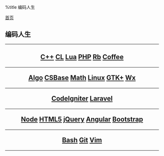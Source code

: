 %title 编码人生

[[../index|首页]]
==编码人生==
----
<center>
<h2>
[[cpp/index|C++]]
[[commonlisp/index|CL]]
[[lua/index|Lua]]
[[php/index|PHP]]
[[ruby/index|Rb]]
[[coffeescript/index|Coffee]]
----
[[algorithms/index|Algo]]
[[csbase/index|CSBase]]
[[math/index|Math]]
[[linux/index|Linux]]
[[gtk/index|GTK+]]
[[wxwidgets/index|Wx]]
----
[[codeigniter/index|CodeIgniter]]
[[laravel/index|Laravel]]
----
[[node/index|Node]]
[[html5/index|HTML5]]
[[jquery/index|jQuery]]
[[angularjs/index|Angular]]
[[bootstrap/index|Bootstrap]]
----
[[bash/index|Bash]]
[[git/index|Git]]
[[vim/index|Vim]]
</h2>
</center>
----
